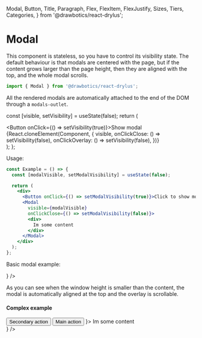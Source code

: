   Modal,
  Button,
  Title,
  Paragraph,
  Flex,
  FlexItem,
  FlexJustify,
  Sizes,
  Tiers,
  Categories,
  } from '@drawbotics/react-drylus';



# Modal

This component is stateless, so you have to control its visibility state. The default behaviour is that modals are centered with the page, but if the content grows larger than the page height, then they are aligned with the top, and the whole modal scrolls.
```jsx
import { Modal } from '@drawbotics/react-drylus';
```
All the rendered modals are automatically attached to the end of the DOM through a `modals-outlet`.


  const [visible, setVisibility] = useState(false);
  return (
    <div>
      <Button onClick={() => setVisibility(true)}>Show modal</Button>
      {React.cloneElement(Component, {
        visible,
        onClickClose: () => setVisibility(false),
        onClickOverlay: () => setVisibility(false),
      })}
    </div>
  );
};


Usage:
```jsx
const Example = () => {
  const [modalVisible, setModalVisibility] = useState(false);

  return (
    <div>
      <Button onClick={() => setModalVisibility(true)}>Click to show modal</Button>
      <Modal
        visible={modalVisible}
        onClickClose={() => setModalVisibility(false)}>
        <div>
          Im some content
        </div>
      </Modal>
    </div>
  );
};
```

Basic modal example:

<Playground component={Modal}>
  <ModalController component={
    <Modal visible={false}>
      <Title size={4}>Im some content</Title>
      <div style={{ height: 500 }} />
    </Modal>
  } />
</Playground>

As you can see when the window height is smaller than the content, the modal is automatically aligned at the top and the overlay is scrollable.

#### Complex example
<Playground>
  <ModalController component={
    <Modal visible={false} title="Modal title" footer={
      <Flex justify={FlexJustify.END} vSpacing={Sizes.SMALL}>
        <FlexItem>
          <Button tier={Tiers.TERTIARY}>Secondary action</Button>
        </FlexItem>
        <FlexItem>
          <Button category={Categories.BRAND}>Main action</Button>
        </FlexItem>
      </Flex>
    }>
      <Paragraph>Im some content</Paragraph>
      <div style={{ height: 300 }} />
    </Modal>
  } />
</Playground>
